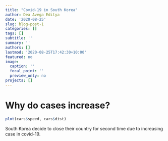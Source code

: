 ```yaml
---
title: "Covid-19 in South Korea"
author: Dea Avega Editya
date: '2020-08-25'
slug: blog-post-1
categories: []
tags: []
subtitle: ''
summary: ''
authors: []
lastmod: '2020-08-25T17:42:30+10:00'
featured: no
image:
  caption: ''
  focal_point: ''
  preview_only: no
projects: []
---
```



# Why do cases increase?

```r
plot(cars$speed, cars$dist)
```

South Korea decide to close their country for second time due to increasing case in covid-19.

